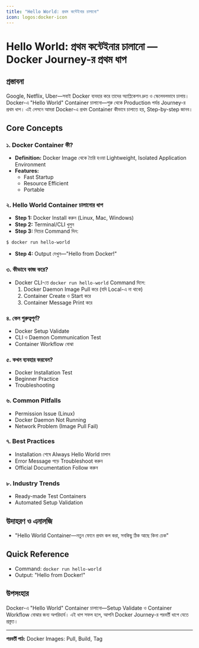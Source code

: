 ```yaml
---
title: "Hello World: প্রথম কন্টেইনার চালানো"
icon: logos:docker-icon
---
```


# Hello World: প্রথম কন্টেইনার চালানো — Docker Journey-র প্রথম ধাপ

## প্রস্তাবনা

Google, Netflix, Uber—সবাই Docker ব্যবহার করে তাদের অ্যাপ্লিকেশন দ্রুত ও স্কেলেবলভাবে চালায়। Docker-এ "Hello World" Container চালানো—শুরু থেকে Production পর্যন্ত Journey-র প্রথম ধাপ। এই লেসনে আমরা Docker-এ প্রথম Container কীভাবে চালাতে হয়, Step-by-step জানব।

## Core Concepts

### ১. Docker Container কী?
- **Definition:** Docker Image থেকে তৈরি হওয়া Lightweight, Isolated Application Environment
- **Features:**
    - Fast Startup
    - Resource Efficient
    - Portable

### ২. Hello World Container চালানোর ধাপ
- **Step 1:** Docker Install করুন (Linux, Mac, Windows)
- **Step 2:** Terminal/CLI খুলুন
- **Step 3:** নিচের Command দিন:
```bash
$ docker run hello-world
```
- **Step 4:** Output দেখুন—"Hello from Docker!"

### ৩. কীভাবে কাজ করে?
- Docker CLI-তে `docker run hello-world` Command দিলে:
    1. Docker Daemon Image Pull করে (যদি Local-এ না থাকে)
    2. Container Create ও Start করে
    3. Container Message Print করে

### ৪. কেন গুরুত্বপূর্ণ?
- Docker Setup Validate
- CLI ও Daemon Communication Test
- Container Workflow বোঝা

### ৫. কখন ব্যবহার করবেন?
- Docker Installation Test
- Beginner Practice
- Troubleshooting

### ৬. Common Pitfalls
- Permission Issue (Linux)
- Docker Daemon Not Running
- Network Problem (Image Pull Fail)

### ৭. Best Practices
- Installation শেষে Always Hello World চালান
- Error Message পড়ে Troubleshoot করুন
- Official Documentation Follow করুন

### ৮. Industry Trends
- Ready-made Test Containers
- Automated Setup Validation

## উদাহরণ ও এনালজি
- "Hello World Container—নতুন ফোনে প্রথম কল করা, সবকিছু ঠিক আছে কিনা চেক"

## Quick Reference
- Command: `docker run hello-world`
- Output: "Hello from Docker!"

## উপসংহার

Docker-এ "Hello World" Container চালানো—Setup Validate ও Container Workflow বোঝার জন্য অপরিহার্য। এই ধাপ সফল হলে, আপনি Docker Journey-র পরবর্তী ধাপে যেতে প্রস্তুত।

---

**পরবর্তী পাঠ:** Docker Images: Pull, Build, Tag
